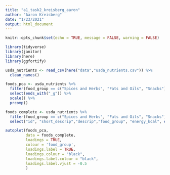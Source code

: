 ```yaml
---
title: "a1_task2_kreisberg_aaron"
author: "Aaron Kreisberg"
date: "1/23/2021"
output: html_document
---
```


```r
knitr::opts_chunk$set(echo = TRUE, message = FALSE, warning = FALSE)

library(tidyverse)
library(janitor)
library(here)
library(ggfortify)
```


```r
usda_nutrients <- read_csv(here("data","usda_nutrients.csv")) %>% 
  clean_names()

foods_pca <- usda_nutrients %>% 
  filter(food_group == c("Spices and Herbs", "Fats and Oils", "Snacks")) %>% 
  select(ends_with("_g")) %>% 
  scale() %>%
  prcomp()

foods_complete <- usda_nutrients %>% 
  filter(food_group == c("Spices and Herbs", "Fats and Oils", "Snacks")) %>% 
  select("id", "short_descrip","descrip","food_group", "energy_kcal", ends_with("_g")) 

autoplot(foods_pca,
         data = foods_complete,
         loadings = TRUE,
         colour = 'food_group',
         loadings.label = TRUE,
         loadings.colour = "black",
         loadings.label.colour = "black",
         loadings.label.vjust = -0.5
         ) 
```

